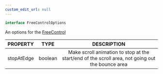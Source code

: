 ```yaml
---
custom_edit_url: null
---
```


```ts
interface FreeControlOptions
```

<div>

</div>

An options for the [FreeControl](FreeControl)

|PROPERTY|TYPE|DESCRIPTION|
|:---:|:---:|:---:|
|stopAtEdge|boolean|Make scroll animation to stop at the start/end of the scroll area, not going out the bounce area|

